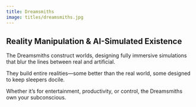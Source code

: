 ```yaml
---
title: Dreamsmiths
image: titles/dreamsmiths.jpg
---
```


## Reality Manipulation & AI-Simulated Existence

The Dreamsmiths construct worlds, designing fully immersive simulations that blur the lines between real and artificial. 

They build entire realities—some better than the real world, some designed to keep sleepers docile. 

Whether it’s for entertainment, productivity, or control, the Dreamsmiths own your subconscious.